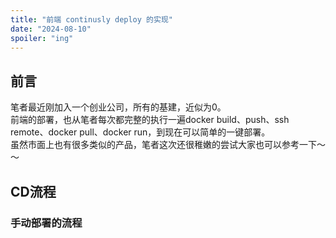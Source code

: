 ```yaml
---
title: "前端 continusly deploy 的实现"
date: "2024-08-10"
spoiler: "ing"
---
```


## 前言
笔者最近刚加入一个创业公司，所有的基建，近似为0。  
前端的部署，也从笔者每次都完整的执行一遍docker build、push、ssh remote、docker pull、docker run，到现在可以简单的一键部署。  
虽然市面上也有很多类似的产品，笔者这次还很稚嫩的尝试大家也可以参考一下～～

## CD流程
### 手动部署的流程

